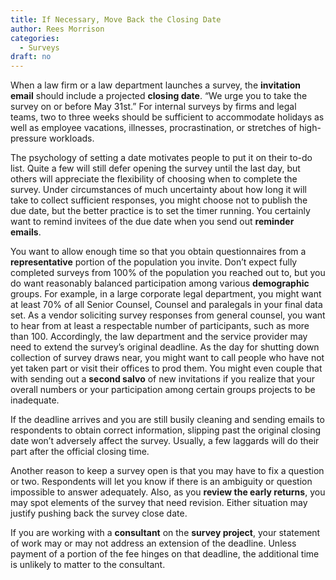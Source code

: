 ```yaml
---
title: If Necessary, Move Back the Closing Date
author: Rees Morrison
categories:
  - Surveys
draft: no
---
```


When a law firm or a law department launches a survey, the **invitation email** should include a projected **closing date**.  “We urge you to take the survey on or before May 31st.”    For internal surveys by firms and legal teams, two to three weeks should be sufficient to accommodate holidays as well as employee vacations, illnesses, procrastination, or stretches of high-pressure workloads.

The psychology of setting a date motivates people to put it on their to-do list.  Quite a few will still defer opening the survey until the last day, but others will appreciate the flexibility of choosing when to complete the survey.  Under circumstances of much uncertainty about how long it will take to collect sufficient responses, you might choose not to publish the due date, but the better practice is to set the timer running.  You certainly want to remind invitees of the due date when you send out **reminder emails**.

You want to allow enough time so that you obtain questionnaires from a **representative** portion of the population you invite.  Don’t expect fully completed surveys from 100% of the population you reached out to, but you do want reasonably balanced participation among various **demographic** groups.  For example, in a large corporate legal department, you might want at least 70% of all Senior Counsel, Counsel and paralegals in your final data set.  As a vendor soliciting survey responses from general counsel, you want to hear from at least a respectable number of participants, such as more than 100.  Accordingly, the law department and the service provider may need to extend the survey’s original deadline.  As the day for shutting down collection of survey draws near, you might want to call people who have not yet taken part or visit their offices to prod them.  You might even couple that with sending out a **second salvo** of new invitations if you realize that your overall numbers or your participation among certain groups projects to be inadequate.

If the deadline arrives and you are still busily cleaning and sending emails to respondents to obtain correct information, slipping past the original closing date won’t adversely affect the survey.  Usually, a few laggards will do their part after the official closing time. 

Another reason to keep a survey open is that you may have to fix a question or two.   Respondents will let you know if there is an ambiguity or question impossible to answer adequately.  Also, as you **review the early returns**, you may spot elements of the survey that need revision.  Either situation may justify pushing back the survey close date.

If you are working with a **consultant** on the **survey project**, your statement of work may or may not address an extension of the deadline.  Unless payment of a portion of the fee hinges on that deadline, the additional time is unlikely to matter to the consultant.
